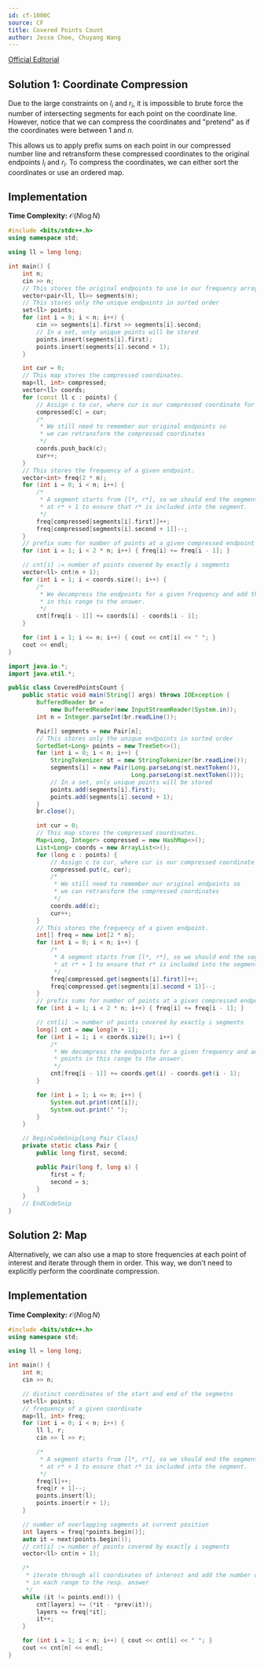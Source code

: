 ```yaml
---
id: cf-1000C
source: CF
title: Covered Points Count
author: Jesse Choe, Chuyang Wang
---
```


[Official Editorial](http://codeforces.com/blog/entry/60288)


## Solution 1: Coordinate Compression

Due to the large constraints on $l_i$ and $r_i$, it is impossible to brute force
the number of intersecting segments for each point on the coordinate line.
However, notice that we can compress the coordinates and "pretend" as if the
coordinates were between $1$ and $n$.

This allows us to apply prefix sums on each point in our compressed number line
and retransform these compressed coordinates to the original endpoints $l_i$ and
$r_i$. To compress the coordinates, we can either sort the coordinates or use an
ordered map.

## Implementation

**Time Complexity:** $\mathcal{O}(N\log N)$

<LanguageSection>

<CPPSection>

```cpp
#include <bits/stdc++.h>
using namespace std;

using ll = long long;

int main() {
	int n;
	cin >> n;
	// This stores the original endpoints to use in our frequency array later
	vector<pair<ll, ll>> segments(n);
	// This stores only the unique endpoints in sorted order
	set<ll> points;
	for (int i = 0; i < n; i++) {
		cin >> segments[i].first >> segments[i].second;
		// In a set, only unique points will be stored
		points.insert(segments[i].first);
		points.insert(segments[i].second + 1);
	}

	int cur = 0;
	// This map stores the compressed coordinates.
	map<ll, int> compressed;
	vector<ll> coords;
	for (const ll c : points) {
		// Assign c to cur, where cur is our compressed coordinate for "a".
		compressed[c] = cur;
		/*
		 * We still need to remember our original endpoints so
		 * we can retransform the compressed coordinates
		 */
		coords.push_back(c);
		cur++;
	}
	// This stores the frequency of a given endpoint.
	vector<int> freq(2 * n);
	for (int i = 0; i < n; i++) {
		/*
		 * A segment starts from [l*, r*], so we should end the segment
		 * at r* + 1 to ensure that r* is included into the segment.
		 */
		freq[compressed[segments[i].first]]++;
		freq[compressed[segments[i].second + 1]]--;
	}
	// prefix sums for number of points at a given compressed endpoint
	for (int i = 1; i < 2 * n; i++) { freq[i] += freq[i - 1]; }

	// cnt[i] := number of points covered by exactly i segments
	vector<ll> cnt(n + 1);
	for (int i = 1; i < coords.size(); i++) {
		/*
		 * We decompress the endpoints for a given frequency and add the points
		 * in this range to the answer.
		 */
		cnt[freq[i - 1]] += coords[i] - coords[i - 1];
	}

	for (int i = 1; i <= n; i++) { cout << cnt[i] << " "; }
	cout << endl;
}
```

</CPPSection>
<JavaSection>

```java
import java.io.*;
import java.util.*;

public class CoveredPointsCount {
	public static void main(String[] args) throws IOException {
		BufferedReader br =
		    new BufferedReader(new InputStreamReader(System.in));
		int n = Integer.parseInt(br.readLine());

		Pair[] segments = new Pair[n];
		// This stores only the unique endpoints in sorted order
		SortedSet<Long> points = new TreeSet<>();
		for (int i = 0; i < n; i++) {
			StringTokenizer st = new StringTokenizer(br.readLine());
			segments[i] = new Pair(Long.parseLong(st.nextToken()),
			                       Long.parseLong(st.nextToken()));
			// In a set, only unique points will be stored
			points.add(segments[i].first);
			points.add(segments[i].second + 1);
		}
		br.close();

		int cur = 0;
		// This map stores the compressed coordinates.
		Map<Long, Integer> compressed = new HashMap<>();
		List<Long> coords = new ArrayList<>();
		for (long c : points) {
			// Assign c to cur, where cur is our compressed coordinate for "a".
			compressed.put(c, cur);
			/*
			 * We still need to remember our original endpoints so
			 * we can retransform the compressed coordinates
			 */
			coords.add(c);
			cur++;
		}
		// This stores the frequency of a given endpoint.
		int[] freq = new int[2 * n];
		for (int i = 0; i < n; i++) {
			/*
			 * A segment starts from [l*, r*], so we should end the segment
			 * at r* + 1 to ensure that r* is included into the segment.
			 */
			freq[compressed.get(segments[i].first)]++;
			freq[compressed.get(segments[i].second + 1)]--;
		}
		// prefix sums for number of points at a given compressed endpoint
		for (int i = 1; i < 2 * n; i++) { freq[i] += freq[i - 1]; }

		// cnt[i] := number of points covered by exactly i segments
		long[] cnt = new long[n + 1];
		for (int i = 1; i < coords.size(); i++) {
			/*
			 * We decompress the endpoints for a given frequency and add the
			 * points in this range to the answer.
			 */
			cnt[freq[i - 1]] += coords.get(i) - coords.get(i - 1);
		}

		for (int i = 1; i <= n; i++) {
			System.out.print(cnt[i]);
			System.out.print(" ");
		}
	}

	// BeginCodeSnip{Long Pair Class}
	private static class Pair {
		public long first, second;

		public Pair(long f, long s) {
			first = f;
			second = s;
		}
	}
	// EndCodeSnip
}
```

</JavaSection>

</LanguageSection>


## Solution 2: Map

Alternatively, we can also use a map to store frequencies at each point of
interest and iterate through them in order. This way, we don't need to
explicitly perform the coordinate compression.

## Implementation

**Time Complexity:** $\mathcal{O}(N\log N)$

<LanguageSection>

<CPPSection>

```cpp
#include <bits/stdc++.h>
using namespace std;

using ll = long long;

int main() {
	int n;
	cin >> n;

	// distinct coordinates of the start and end of the segmetns
	set<ll> points;
	// frequency of a given coordinate
	map<ll, int> freq;
	for (int i = 0; i < n; i++) {
		ll l, r;
		cin >> l >> r;

		/*
		 * A segment starts from [l*, r*], so we should end the segment
		 * at r* + 1 to ensure that r* is included into the segment.
		 */
		freq[l]++;
		freq[r + 1]--;
		points.insert(l);
		points.insert(r + 1);
	}

	// number of overlapping segments at current position
	int layers = freq[*points.begin()];
	auto it = next(points.begin());
	// cnt[i] := number of points covered by exactly i segments
	vector<ll> cnt(n + 1);

	/*
	 * iterate through all coordinates of interest and add the number of points
	 * in each range to the resp. answer
	 */
	while (it != points.end()) {
		cnt[layers] += (*it - *prev(it));
		layers += freq[*it];
		it++;
	}

	for (int i = 1; i < n; i++) { cout << cnt[i] << " "; }
	cout << cnt[n] << endl;
}
```

</CPPSection>

</LanguageSection>
